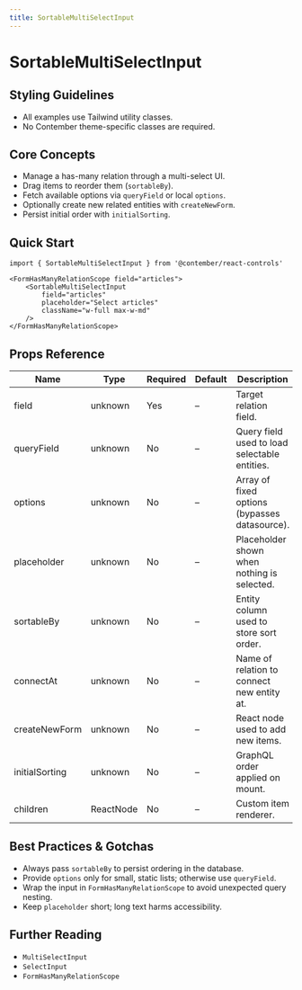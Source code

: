 ```yaml
---
title: SortableMultiSelectInput
---
```


<!-- Edited by human: false -->
<!-- Examples count: 0 -->
<!-- Source examples: 0 -->
<!-- Playground examples: 0 -->
<!-- External examples: 0 -->
<!-- Import examples: 0 -->

# SortableMultiSelectInput

## Styling Guidelines
* All examples use Tailwind utility classes.
* No Contember theme-specific classes are required.

## Core Concepts
* Manage a has-many relation through a multi-select UI.
* Drag items to reorder them (`sortableBy`).
* Fetch available options via `queryField` or local `options`.
* Optionally create new related entities with `createNewForm`.
* Persist initial order with `initialSorting`.

## Quick Start
```tsx
import { SortableMultiSelectInput } from '@contember/react-controls'

<FormHasManyRelationScope field="articles">
	<SortableMultiSelectInput
		field="articles"
		placeholder="Select articles"
		className="w-full max-w-md"
	/>
</FormHasManyRelationScope>
```

## Props Reference
| Name | Type | Required | Default | Description |
|------|------|----------|---------|-------------|
| field | unknown | Yes | – | Target relation field. |
| queryField | unknown | No | – | Query field used to load selectable entities. |
| options | unknown | No | – | Array of fixed options (bypasses datasource). |
| placeholder | unknown | No | – | Placeholder shown when nothing is selected. |
| sortableBy | unknown | No | – | Entity column used to store sort order. |
| connectAt | unknown | No | – | Name of relation to connect new entity at. |
| createNewForm | unknown | No | – | React node used to add new items. |
| initialSorting | unknown | No | – | GraphQL order applied on mount. |
| children | ReactNode | No | – | Custom item renderer. |

## Best Practices & Gotchas
* Always pass `sortableBy` to persist ordering in the database.
* Provide `options` only for small, static lists; otherwise use `queryField`.
* Wrap the input in `FormHasManyRelationScope` to avoid unexpected query nesting.
* Keep `placeholder` short; long text harms accessibility.

## Further Reading
* `MultiSelectInput`
* `SelectInput`
* `FormHasManyRelationScope`

<!-- End of Generated Documentation -->
